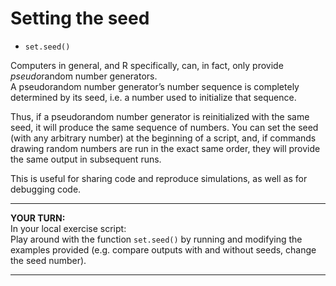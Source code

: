# Setting the seed

* `set.seed()`

Computers in general, and R specifically, can, in fact, only provide *pseudo*random number generators.  
A pseudorandom number generator's number sequence is completely determined by its seed, i.e. a number used to initialize that sequence.

Thus, if a pseudorandom number generator is reinitialized with the same seed, it will produce the same sequence of numbers.
You can set the seed (with any arbitrary number) at the beginning of a script, and, if commands drawing random numbers are run in the exact same order, they will provide the same output in subsequent runs.

This is useful for sharing code and reproduce simulations, as well as for debugging code.

***

**YOUR TURN:**  
In your local exercise script:  
Play around with the function `set.seed()` by running and modifying the examples provided (e.g. compare outputs with and without seeds, change the seed number).
 
***

